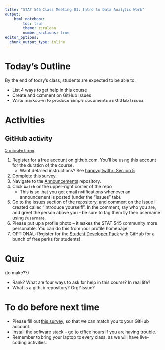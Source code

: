 ```yaml
---
title: "STAT 545 Class Meeting 01: Intro to Data Analytic Work"
output:
    html_notebook:
        toc: true
        theme: cerulean
        number_sections: true
editor_options: 
  chunk_output_type: inline
---
```


# Today's Outline

By the end of today's class, students are expected to be able to:

- List 4 ways to get help in this course
- Create and comment on GitHub Issues
- Write markdown to produce simple documents as GitHub Issues.

# Activities

## GitHub activity

[5 minute timer](https://www.youtube.com/watch?v=MxQWLbdGLfE).

1. Register for a free account on github.com. You'll be using this account for the duration of the course.
    - Want detailed instructions? See [happygitwithr: Section 5](http://happygitwithr.com/github-acct.html)
2. Complete [this survey](https://forms.gle/VWYLQpyt7eNXdvZu6).
3. Navigate to the [Announcements](https://github.com/STAT545-UBC-hw-2019-20/Announcements) repository.
4. Click `Watch` on the upper-right corner of the repo
    - This is so that you get email notifications whenever an announcement is posted (under the "Issues" tab).
5. Go to the Issues section of the repository, and comment on the Issue I created called "Introduce yourself!". In the comment, say who you are, and greet the person above you -- be sure to tag them by their username using `@username`. 
6. Please put up a profile photo -- it makes the STAT 545 community more personable. You can do this from your profile homepage. 
7. OPTIONAL: Register for the [Student Developer Pack](https://education.github.com/pack) with GitHub for a bunch of free perks for students!

# Quiz

(to make??)

- Rank? What are four ways to ask for help in this course? In real life?
- What is a github repository? Org? Issue?


# To do before next time

- Please fill out [this survey](https://goo.gl/forms/UPvRA6a9WRod8JPb2), so that we can match you to your GitHub account.
- Install the software stack -- go to office hours if you are having trouble.
- Remember to bring your laptop to every class, as we will have live-coding activities. 



